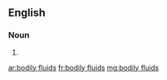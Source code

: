 ==English==

===Noun===
{{head|en}}

# {{plural of|bodily fluid}}

[[ar:bodily fluids]]
[[fr:bodily fluids]]
[[mg:bodily fluids]]